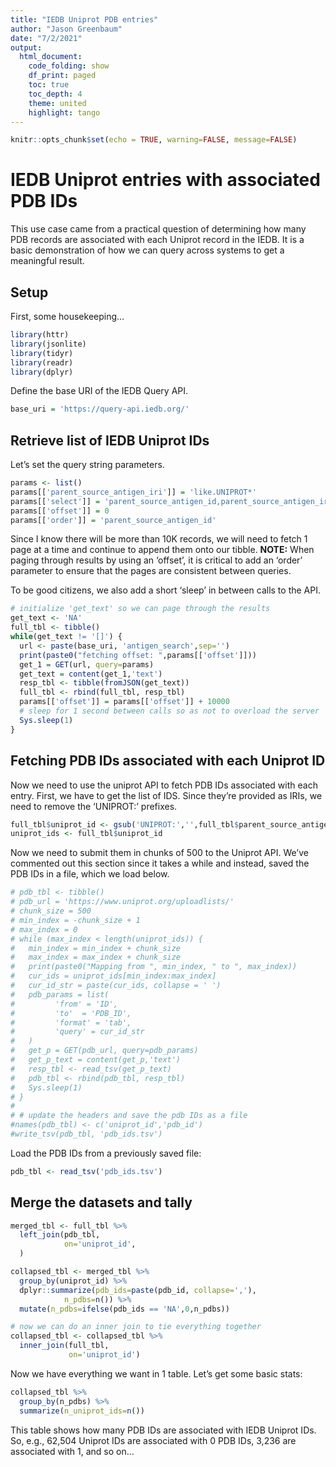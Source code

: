 ```yaml
---
title: "IEDB Uniprot PDB entries"
author: "Jason Greenbaum"
date: "7/2/2021"
output: 
  html_document:
    code_folding: show
    df_print: paged
    toc: true
    toc_depth: 4
    theme: united
    highlight: tango
---
```


```r
knitr::opts_chunk$set(echo = TRUE, warning=FALSE, message=FALSE)
```

# IEDB Uniprot entries with associated PDB IDs

This use case came from a practical question of determining how many PDB records are associated with
each Uniprot record in the IEDB.  It is a basic demonstration of how we can query across systems
to get a meaningful  result.

## Setup

First, some housekeeping...

```r
library(httr)
library(jsonlite)
library(tidyr)
library(readr)
library(dplyr)
```

Define the base URI of the IEDB Query API.

```r
base_uri = 'https://query-api.iedb.org/'
```


## Retrieve list of IEDB Uniprot IDs

Let's set the query string parameters.
```r
params <- list()
params[['parent_source_antigen_iri']] = 'like.UNIPROT*'
params[['select']] = 'parent_source_antigen_id,parent_source_antigen_iri,parent_source_antigen_source_org_iri,parent_source_antigen_name'
params[['offset']] = 0
params[['order']] = 'parent_source_antigen_id'
```

Since I know there will be more than 10K records, we will need to fetch 1 page at a time
and continue to append them onto our tibble.  **NOTE:** When paging through results by using an 'offset', it is critical to add an 'order' parameter to ensure that the pages are consistent between queries.

To be good citizens, we also add a short 'sleep' in between calls to the API.
```r
# initialize 'get_text' so we can page through the results
get_text <- 'NA'
full_tbl <- tibble()
while(get_text != '[]') {
  url <- paste(base_uri, 'antigen_search',sep='')
  print(paste0("fetching offset: ",params[['offset']]))
  get_1 = GET(url, query=params)
  get_text = content(get_1,'text')
  resp_tbl <- tibble(fromJSON(get_text))
  full_tbl <- rbind(full_tbl, resp_tbl)
  params[['offset']] = params[['offset']] + 10000
  # sleep for 1 second between calls so as not to overload the server
  Sys.sleep(1)
}
```


## Fetching PDB IDs associated with each Uniprot ID

Now we need to use the uniprot API to fetch PDB IDs associated with each entry.  First, we have to get the list of IDS. Since they're provided as IRIs, we need to remove the 'UNIPROT:' prefixes.

```r
full_tbl$uniprot_id <- gsub('UNIPROT:','',full_tbl$parent_source_antigen_iri)
uniprot_ids <- full_tbl$uniprot_id
```

Now we need to submit them in chunks of 500 to the Uniprot API.  We've commented out this section since it takes a while and instead, saved the PDB IDs in a file, which we load below.

```r
# pdb_tbl <- tibble()
# pdb_url = 'https://www.uniprot.org/uploadlists/'
# chunk_size = 500
# min_index = -chunk_size + 1
# max_index = 0
# while (max_index < length(uniprot_ids)) {
#   min_index = min_index + chunk_size
#   max_index = max_index + chunk_size
#   print(paste0("Mapping from ", min_index, " to ", max_index))
#   cur_ids = uniprot_ids[min_index:max_index]
#   cur_id_str = paste(cur_ids, collapse = ' ')
#   pdb_params = list(
#         'from' = 'ID',
#         'to'  = 'PDB_ID',
#         'format' = 'tab',
#         'query' = cur_id_str
#   )
#   get_p = GET(pdb_url, query=pdb_params)
#   get_p_text = content(get_p,'text')
#   resp_tbl <- read_tsv(get_p_text)
#   pdb_tbl <- rbind(pdb_tbl, resp_tbl)
#   Sys.sleep(1)
# }
# 
# # update the headers and save the pdb IDs as a file
#names(pdb_tbl) <- c('uniprot_id','pdb_id')
#write_tsv(pdb_tbl, 'pdb_ids.tsv')

```

Load the PDB IDs from a previously saved file:
```r
pdb_tbl <- read_tsv('pdb_ids.tsv')
```


## Merge the datasets and tally

```r
merged_tbl <- full_tbl %>%
  left_join(pdb_tbl,
            on='uniprot_id',
  )

collapsed_tbl <- merged_tbl %>%
  group_by(uniprot_id) %>%
  dplyr::summarize(pdb_ids=paste(pdb_id, collapse=','),
            n_pdbs=n()) %>%
  mutate(n_pdbs=ifelse(pdb_ids == 'NA',0,n_pdbs))

# now we can do an inner join to tie everything together
collapsed_tbl <- collapsed_tbl %>%
  inner_join(full_tbl,
             on='uniprot_id')

```

Now we have everything we want in 1 table.  Let's get some basic stats:

```r
collapsed_tbl %>%
  group_by(n_pdbs) %>%
  summarize(n_uniprot_ids=n())

```
This table shows how many PDB IDs are associated with IEDB Uniprot IDs. So, e.g., 62,504 Uniprot IDs are associated with 0 PDB IDs, 3,236 are associated with 1, and so on... 